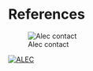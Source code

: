 # References {.unnumbered}

::: {#refs}
:::

![Alec contact](images/alec_phone.png)

[![ALEC](images/ALEC.png)](https://www.montpellier3m.fr/renovationenergetique)
